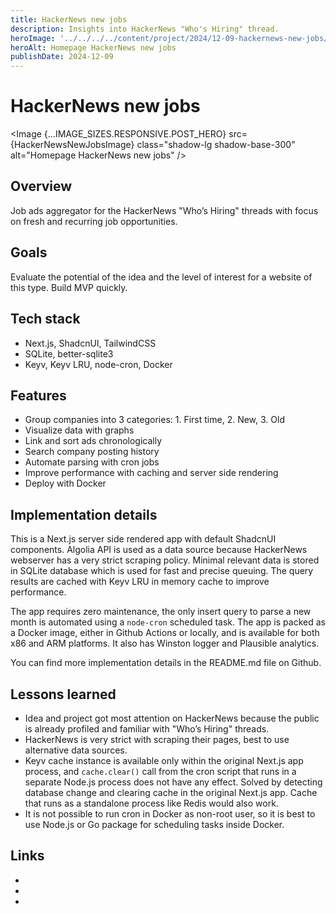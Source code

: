 ```yaml
---
title: HackerNews new jobs
description: Insights into HackerNews "Who's Hiring" thread.
heroImage: '../../../../content/project/2024/12-09-hackernews-new-jobs/_images/hackernews-new-jobs.png'
heroAlt: Homepage HackerNews new jobs
publishDate: 2024-12-09
---
```



# HackerNews new jobs

<Image {...IMAGE_SIZES.RESPONSIVE.POST_HERO} src={HackerNewsNewJobsImage} class="shadow-lg shadow-base-300" alt="Homepage HackerNews new jobs" />

## Overview

Job ads aggregator for the HackerNews "Who’s Hiring" threads with focus on fresh and recurring job opportunities.

## Goals

Evaluate the potential of the idea and the level of interest for a website of this type. Build MVP quickly.

## Tech stack

- Next.js, ShadcnUI, TailwindCSS
- SQLite, better-sqlite3
- Keyv, Keyv LRU, node-cron, Docker

## Features

- Group companies into 3 categories: 1. First time, 2. New, 3. Old
- Visualize data with graphs
- Link and sort ads chronologically
- Search company posting history
- Automate parsing with cron jobs
- Improve performance with caching and server side rendering
- Deploy with Docker

## Implementation details

This is a Next.js server side rendered app with default ShadcnUI components. Algolia API is used as a data source because HackerNews webserver has a very strict scraping policy. Minimal relevant data is stored in SQLite database which is used for fast and precise queuing. The query results are cached with Keyv LRU in memory cache to improve performance.

The app requires zero maintenance, the only insert query to parse a new month is automated using a `node-cron` scheduled task. The app is packed as a Docker image, either in Github Actions or locally, and is available for both x86 and ARM platforms. It also has Winston logger and Plausible analytics.

You can find more implementation details in the <Link href="https://github.com/nemanjam/hn-new-jobs/tree/main#implementation-details" variant="markdown" target="_blank" title="README.md file">README.md</Link> file on Github.

## Lessons learned

- Idea and project got most attention on HackerNews because the public is already profiled and familiar with "Who’s Hiring" threads.
- HackerNews is very strict with scraping their pages, best to use alternative data sources.
- Keyv cache instance is available only within the original Next.js app process, and `cache.clear()` call from the cron script that runs in a separate Node.js process does not have any effect. Solved by detecting database change and clearing cache in the original Next.js app. Cache that runs as a standalone process like Redis would also work.
- It is not possible to run cron in Docker as non-root user, so it is best to use Node.js or Go package for scheduling tasks inside Docker.

## Links

- <LinkWithLabel label="HackerNews" href="https://news.ycombinator.com/item?id=42373936" title="HackerNews ShowHN thread" />
- <LinkWithLabel label="Demo" href="https://hackernews-new-jobs.arm1.patik.com" title="HackerNews new jobs demo" />
- <LinkWithLabel label="Repository" href="https://github.com/nemanjam/hn-new-jobs" title="HackerNews new jobs repository" />



